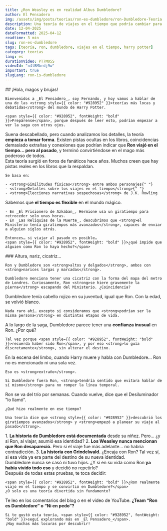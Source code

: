 ```yaml
---
title: ¿Ron Weasley es en realidad Albus Dumbledore?
author: El Pensadero
img: /assets/img/posts/teorias/ron-es-dumbledore/ron-Dumbledore-Teoria.webp
description: Una teoría de viajes en el tiempo que podría cambiar para siempre cómo ves a Ron y a Dumbledore. ¿Y si fueran la misma persona?
date: 12-04-2025
dateFormatted: 2025-04-12
readtime: 3 min
slug: ron-es-dumbledore
tags: [teoría, ron, dumbledore, viajes en el tiempo, harry potter]
category: teorias
lang: es
durationVideo: PT7M05S
videoId: "n4lBMbrdj9w"
important: true
slugLang: ron-is-dumbledore
---
```



<Article>
  <Section>
    ## ¡Hola, magos y brujas!

    Bienvenidos a _El Pensadero_, soy Fernando, y hoy vamos a hablar de una de las <strong style={{ color: "#928952" }}>teorías más locas y debatidas</strong> del mundo de Harry Potter.

    <span style={{ color: "#928952", fontWeight: "bold" }}>Prepárense</span>, porque después de leer esto, podrían empezar a ver la saga con otros ojos.

  </Section>
  <Section title="🧙‍♂️¿Ron Weasley y Dumbledore son la misma persona?" imgSrc={ronEsDumbledore} imgAlt="Ron weasley y albus dumbledore son la misma persona" loading="eager">
    Suena descabellado, pero cuando analizamos los detalles, la teoría <strong>empieza a tomar forma</strong>.
    Existen <span style={{ color: "#928952" }}>pistas ocultas</span> en los libros, coincidencias demasiado extrañas y conexiones que podrían indicar que <strong style={{ color: "#928952" }}>Ron viajó en el tiempo… pero al pasado</strong>, y terminó convirtiéndose en el mago más poderoso de todos.
  </Section>
  <Section title="🌀¿Dónde nació esta teoría?">
    Esta teoría surgió en foros de fanáticos hace años. Muchos creen que <span style={{ color: "#928952", fontWeight: "bold" }}>hay pistas reales</span> en los libros que la respaldan.

    Se basa en:

    - <strong>Similitudes físicas</strong> entre ambos personajes{" "}
    - <strong>Detalles sobre los viajes en el tiempo</strong>{" "}
    - <strong>Elecciones narrativas sospechosas</strong> de J.K. Rowling

  </Section>
  <Section title="⏳El Giratiempo y los viajes temporales" >
    Sabemos que <strong style={{ color: "#928952" }}>el tiempo es flexible</strong> en el mundo mágico.
    
    - En _El Prisionero de Azkaban_, Hermione usa un giratiempo para retroceder solo unas horas.  
    - En _Las Reliquias de la Muerte_, descubrimos que <strong>el Ministerio tenía giratiempos más avanzados</strong>, capaces de enviar a alguien siglos atrás.
    
    Entonces… si viajar al pasado es posible…  
    <span style={{ color: "#928952", fontWeight: "bold" }}>¿qué impide que alguien como Ron lo haya hecho?</span>
  </Section>
  <Section title="👃Las similitudes físicas" imgSrc={cicatrizRon} imgAlt="Cicatriz de Ron y Dumbledore" >
    ###  Altura, nariz, cicatriz...

    Ron y Dumbledore son <strong>altos y delgados</strong>, ambos con <strong>narices largas y marcadas</strong>.

    Dumbledore menciona tener una cicatriz con la forma del mapa del metro de Londres. Curiosamente, Ron <strong>se hiere gravemente la pierna</strong> escapando del Ministerio. ¿Coincidencia?

  </Section>
  <Section title="✨ ¿Y el cabello?">
    Dumbledore tenía <span style={{ color: "#928952" }}>cabello rojizo en su juventud</span>, igual que Ron. Con la edad, se volvió blanco.

    Nada raro ahí… excepto si consideramos que <strong>podrían ser la misma persona</strong> en distintas etapas de vida.

  </Section>
  <Section title="🧠¿Dumbledore recuerda su vida como Ron?">
    A lo largo de la saga, Dumbledore parece tener una <strong style={{ color: "#928952" }}>confianza inusual</strong> en Ron. ¿Por qué?

    Tal vez porque <span style={{ color: "#928952", fontWeight: "bold" }}>recuerda haber sido Ron</span>, y por eso <strong>lo guía discretamente</strong>, sin alterar el destino.

  </Section>
  <Section title="🚂El detalle más raro: King’s Cross">
    En la escena del limbo, cuando Harry muere y habla con Dumbledore…  
    <span style={{ color: "#928952", fontWeight: "bold" }}>Ron no es mencionado ni una sola vez</span>.

    Eso es <strong>extraño</strong>.

    Si Dumbledore fuera Ron, <strong>tendría sentido que evitara hablar de sí mismo</strong> para no romper la línea temporal.

  </Section>
  <Section title="🕯️El Desiluminador y la desaparición de Ron">
    Ron se va del trío por semanas. Cuando vuelve, dice que el Desiluminador "lo llamó".

    ¿Qué hizo realmente en ese tiempo?

    Una teoría dice que <strong style={{ color: "#928952" }}>descubrió los giratiempos avanzados</strong> y <strong>empezó a planear su viaje al pasado</strong>.

  </Section>
  <Section title="⚖️Las contradicciones">
    1. <strong>La historia de Dumbledore está documentada</strong> desde su niñez. Pero… ¿y si Ron, al viajar, <span style={{ color: "#928952" }}>asumió esa identidad</span>?
    2. <strong>Los Weasley nunca mencionan que Ron desapareció.</strong> Pero si el viaje fue más adelante… no habría contradicción.
    3. <strong>La historia con Grindelwald.</strong> ¿Encaja con Ron? Tal vez sí, si <span style={{ color: "#928952" }}>esa vida ya era parte del destino</span> de su nueva identidad.
  </Section>
  <Section title="🧩¿Y si todo fuera cierto?">
    Dumbledore nunca se casó ni tuvo hijos.  
    ¿Y si en su vida como Ron <strong style={{ color: "#928952" }}>ya había vivido todo eso</strong> y decidió no repetirlo?
  </Section>
  <Section title="❓¿Locura o verdad?">
    Después de todas estas pruebas, te toca decidir:

    <span style={{ color: "#928952", fontWeight: "bold" }}>¿Ron realmente viajó en el tiempo y se convirtió en Dumbledore?</span>
    ¿O solo es una teoría divertida sin fundamento?

  </Section>
  <Section ttle="¿Vos qué pensás?">
    Te leo en los comentarios del blog o en el video de YouTube.  
    <strong>¿Team “Ron es Dumbledore” o “Ni en pedo”?</strong>

    Si te gustó esta teoría, <span style={{ color: "#928952", fontWeight: "bold" }}>seguí explorando más en _El Pensadero_</span>.
    ¡Hay muchas más locuras por descubrir!

  </Section>

</Article>
